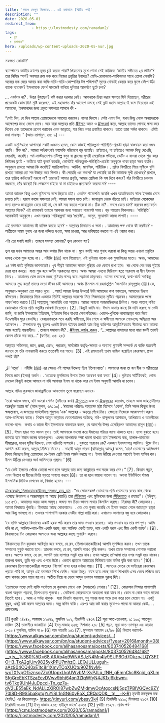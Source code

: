 ```yaml
---
title: 'বদলে ফেলুন নিজেকে... এই রমাদানে (দ্বিতীয় পর্ব)'
description: ""
date: 2020-05-01
redirect_from: 
            - https://lostmodesty.com/ramadan2/
tags: 
  - ব্লগ
  - রমাদান"
hero: /uploads/wp-content-uploads-2020-05-nur.jpg
---
```

সফলতা কোনটা?

ক্যাম্পাসের জাতীয় ক্রাশের হৃদয় চুরি করতে পারা? প্রিয়তমার মুখে শোনা সেই কাঙ্ক্ষিত ‘জাতীয় সঙ্গীতের ২য় লাইন’? তার নিষিদ্ধ স্পর্শ? অবসরে রুম লক করে নিজের প্রবৃত্তির ইবাদত? মেসি-রোনালদো-সাকিবদের সাথে তোলা সেলফি? অন্যের হক মেরে আদায় করা জমি-বাড়ি-গাড়ি-কোম্পানির টপ পজিশন? সুদের থোড়াই কেয়ার করে ফুলে ফেঁপে উঠা ব্যাংক ব্যালেন্স? ইসলামকে ফোর্থ সাবজেক্ট বানিয়ে দুনিয়ার আকর্ষণে ছুটে চলা?

… একটাও না? . উত্তর খুঁজছেন? কষ্ট করার দরকার নেই। আপনাকে চিন্তা করার ক্ষমতা যিনি দিয়েছেন, শরীরের প্রত্যেকটা কোষ যিনি সৃষ্টি করেছেন, এই মহাজগত যাঁর আদেশে চলছে সেই স্রষ্টা মহান আল্লাহ-ই বলে দিয়েছেন এই আমাদের, ইনসানদের জন্য প্রকৃত সফলতা আসলে কী -

“সেই দিন, যে দিন আল্লাহ তোমাদেরকে সমবেত করবেন। হাশর দিবসে। সেটা এমন দিন, যখন কিছু লোক অন্যদেরকে আক্ষেপের মধ্যে ফেলে দেবে। আর যারা আল্লাহর প্রতি [#ঈমান](https://www.facebook.com/hashtag/ঈমান?source=feed_text&epa=HASHTAG&__xts__%5B0%5D=68.ARAb4q9WNASJzN4Mn4Iy9SUP6Od7OkzpJLQY3FTOH3_TxA2glUrv9825ykPPU7mhzC_LEQJULLuguh-aAz904CQ40xE1tc8r1XmyTCgXUOtu90ZfNyM-wxTXfypO15znsg7Zc0UppxLkqUWvbMrXyPJLq_fNH_gEmnCkc8Kqid_gXLm5fgGrcEbKTSzaEcvDVwv9bht64on3ZIqWfyN4JK1xj6kbwm-tv6Tkg9Uhl4JuDpccl-Tn_gz7a-dV2LE55aEk_NdALLzXiROI87wbZwZMldmwOcAtgccsNj5qzTPBIVGQVc9ZY70I8D-B9S5ba8ptgYuYiSL1nGN60yEoX_CRQcQD&__tn__=%2ANK-R) আনে ও [#সৎকর্ম](https://www.facebook.com/hashtag/সৎকর্ম?source=feed_text&epa=HASHTAG&__xts__%5B0%5D=68.ARAb4q9WNASJzN4Mn4Iy9SUP6Od7OkzpJLQY3FTOH3_TxA2glUrv9825ykPPU7mhzC_LEQJULLuguh-aAz904CQ40xE1tc8r1XmyTCgXUOtu90ZfNyM-wxTXfypO15znsg7Zc0UppxLkqUWvbMrXyPJLq_fNH_gEmnCkc8Kqid_gXLm5fgGrcEbKTSzaEcvDVwv9bht64on3ZIqWfyN4JK1xj6kbwm-tv6Tkg9Uhl4JuDpccl-Tn_gz7a-dV2LE55aEk_NdALLzXiROI87wbZwZMldmwOcAtgccsNj5qzTPBIVGQVc9ZY70I8D-B9S5ba8ptgYuYiSL1nGN60yEoX_CRQcQD&__tn__=%2ANK-R) করে, আল্লাহ তাদের গোনাহ ক্ষমা করে দিবেন এবং তাদেরকে প্রবেশ করাবেন এমন জান্নাতে, যার নিচে নহর প্রবাহিত থাকবে। তাতে তারা সর্বদা থাকবে। এটাই মহা সাফল্য।” (আত-তাগাবুন, ৬৪: ৯) ---

একটা অনুসিদ্ধান্তে আপানারা সবাই একমত হবেন, কোন কাজই পরিকল্পনা-পরিস্থিতি-প্রচেষ্টা ছাড়া বাস্তবায়ন করা সম্ভব হয়নি। ঠিক না? . আমরা অধিকাংশই ফাসেকি পরিবেশে বড় হয়েছি। চাইতেও, না চাইতেও অনেক কিছু দেখেছি, জেনেছি, করেছি। পর্ন-মাস্টারবেশন-চটিগল্প বলুন বা ক্লাসের সুন্দরী মেয়েটাকে পটানো, ডেটিং এ যাওয়া থেকে শুরু করে লিটনের ফ্ল্যাট - অতীতে যাই কুকর্ম করেছি, কোনটাই পরিকল্পনা-পরিস্থিতি-প্রচেষ্টা অনুকূলে থাকা ছাড়া সম্ভব হয়নি। অনুকূলে রাখতে আমরা কি করেছি? স্যাক্রিফাইস। আর্থিক, মানসিক, শারীরিক। . স্রষ্টার বিপরীতে গিয়ে সৃষ্টিকে খুশি রাখতে আমরা তো সব উজাড় করে দিলাম। কী পেয়েছি এর বদলে? যা পেয়েছি তা কি আমাকে সুখী রেখেছে? রাখলে, তার স্থায়িত্ব কদিনের? মরবো না? তারপর? আমার প্রবৃত্তি, আমার প্রেমিকা কি সঙ্গ দিবে কবরে? যাঁর বিপরীতে চললাম দম্ভভরে, তাঁর কাছেই কি শেষমেশ চাইতে বা না চাইতেও প্রত্যাবর্তন করবো না? ----

আমরা জাহেল কিন্তু এখন মুমিনদের দলে ভিড়তে চাই। এতদিন গাফেলতি করেছি এখন আন্তরিকতার সাথে ইসলাম মেনে চলতে চাই। হারাম কাজে সফলতা নেই, আমরা সফল হতে চাই। জাহান্নাম থেকে বাঁচতে চাই। মাইক্রো সেকেন্ডের জন্য হলেও জাহান্নামে যেতে চাই না, সে কষ্ট সহ্য করতে পারবো না। ঠিক না? . বদলে যেতে চান? করবেন প্রত্যাবর্তন আল্লাহর দিকে? এই রমাদানই তাহলে আপনার জন্য সবচেয়ে পারফেক্ট সময়। বড় শয়তান শিকলবদ্ধ। ‘পরিস্থিতি’ অনেকটাই অনুকূলে। এখন দরকার ‘পরিকল্পনা’ আর ‘প্রচেষ্টা’... আসুন, সুযোগটা কাজে লাগাই। ----

এই রমাদানে আমাদের কী হাসিল করতে হবে? - আল্লাহর হিদায়াত ও ক্ষমা। . আমাদের পক্ষ থেকে কী করনীয়? - অতীতের সমস্ত গুনাহ এর জন্য লজ্জিত হওয়া, ক্ষমা চাওয়া, আর ভবিষ্যতে করবো না এই ওয়াদা করা।

এটা তো সবাই জানি। তাহলে সমস্যা কোথায়? ভুল কোথায় হয়?

ভুল হয় যখন আমাদের অন্তর আর কথায় মিল থাকে না। মুখে বলছি আর গুনাহ করবো না কিন্তু অন্তর এখনো প্রবৃত্তির দাসত্ব থেকে মুক্ত হচ্ছে না। . নবীজি (ﷺ) বলে গিয়েছেন, এই দুনিয়ায় থাকো এক মুসাফিরের মতো। অথচ, আমাদের ২৪ ঘন্টা কাটে দুনিয়ার ভাবনাতেই। খুব শীঘ্রই আমাদের সামান গুছিয়ে এক কোনে রাখা হবে। ঘর থেকে বের করে শুইয়ে দেয়া হবে কবরে। যাত্রা শুরু হবে অসীম পরকালের পথে। অথচ আমরা এখনো সিরিয়াস হতে পারলাম না দ্বীন ইসলাম নিয়ে। . আমাদের রোল মডেল হচ্ছে দুনিয়ার দাসত্ব করে বেড়ানো মানুষেরা। তাদের চলাফেরা, কথা-বার্তা সবকিছু আমাদের মুগ্ধ করে! তাদের মতো জীবন চাই আমাদের। অথচ চিনলাম না রহমাতুল্লিল ‘আলামিন রাসূলুল্লাহ (ﷺ) কে, অনুসরন-অনুকরণ তো আরও দূরে। . আহ! আমরা উনার উম্মত! উনি আমাদের কথা ভাবতেন, আমাদের চিন্তায় কাঁদতেন। কিয়ামতের দিনে একমাত্র তিনিই আল্লাহর আরশের নিচে সিজদাহতে লুটিয়ে পড়বেন। আমাদেরকে পক্ষে শাফা’আত করতে ! \[1] সাল্লাল্লাহু ‘আলাইহি ওয়া সাল্লাম। আমরা সাহাবা আজমাঈনদের চিনিনা। অথচ আল্লাহ্ পবিত্র কোরআনে তাঁদের প্রতি সন্তুষ্টির ঘোষণা দিয়েছেন। \[2] . কিছুই জানি না। ঈমান আমার কাছে কি দাবি করছে না সেটা জানি, না জানি ইসলামের ইতিহাস, ইতিহাস লিখে যাওয়া সেনাপতিদের। খেয়াল-খুশিকে লাগামছাড়া করে দিয়ে উদ্দেশ্যহীন ঘুরে বেড়াচ্ছি। বেহায়াপনাকে মনে করছি স্বাধীনতা, দিন শেষে এ স্বাধীনতা আমাকে পোড়াচ্ছে অস্থিরতা আর আক্ষেপে। . ইসলামকে শুধু স্কুলের একটা চিকন বইয়ের মলাটে আর কিছু ব্যক্তিগত আনুষ্ঠানিকতায় সীমাবদ্ধ করে আমরা আজ হয়েছি গন্তব্যহীন। . তাহলে সমাধান কী? . [#ইলম_অর্জন_করুন](https://www.facebook.com/hashtag/ইলম_অর্জন_করুন?source=feed_text&epa=HASHTAG&__xts__%5B0%5D=68.ARAb4q9WNASJzN4Mn4Iy9SUP6Od7OkzpJLQY3FTOH3_TxA2glUrv9825ykPPU7mhzC_LEQJULLuguh-aAz904CQ40xE1tc8r1XmyTCgXUOtu90ZfNyM-wxTXfypO15znsg7Zc0UppxLkqUWvbMrXyPJLq_fNH_gEmnCkc8Kqid_gXLm5fgGrcEbKTSzaEcvDVwv9bht64on3ZIqWfyN4JK1xj6kbwm-tv6Tkg9Uhl4JuDpccl-Tn_gz7a-dV2LE55aEk_NdALLzXiROI87wbZwZMldmwOcAtgccsNj5qzTPBIVGQVc9ZY70I8D-B9S5ba8ptgYuYiSL1nGN60yEoX_CRQcQD&__tn__=%2ANK-R) . “...আল্লাহর বান্দাদের মধ্যে যারা জ্ঞানী তারাই কেবল তাঁকে ভয় করে...” (ফাতির, ৩৫: ২৮)

আল্লাহর শক্তিমত্তা, জ্ঞান, প্রজ্ঞা, ক্ৰোধ, পরাক্রম, সার্বভৌম কর্তৃত্ব-ক্ষমতা ও অন্যান্য গুণাবলী সম্পর্কে যে ব্যক্তি যতবেশী জানবে সে তাঁর নাফরমানী করতে ততবেশী ভয় পাবে। \[3] . এই রমাদানেই প্রথম নাজিল হয়েছিল কোরআন, প্রথম শব্দটি কী?

ٱقۡرَ ‘পড়ো’ । নবীজি (ﷺ) এর ক্ষেত্রে এই শব্দের উদ্দেশ্য ছিল ‘তিলাওয়াত’। আমাদের জন্য তা হল দ্বীন ও শরীয়তের বিষয়ে জ্ঞান (ইলম) অর্জন। . ‘প্রত্যেক মুসলিমের উপরে ইলম অন্বেষণ করা ফরয’ \[4]। দুনিয়ার সার্টিফিকেট, গোল্ড মেডেল কিছুই কাজে আসবে না যদি আপনার ইলম না থাকে আর সে ইলম অনুযায়ী আপনি না চলেন।

আল্লাহ পবিত্র কুরআনে জাহান্নামীদের আফসোস তুলে ধরেছেন এভাবে-

‘তারা আরও বলবে, যদি আমরা সেদিন (নবীদের কথা) [#শুনতাম](https://www.facebook.com/hashtag/শুনতাম?source=feed_text&epa=HASHTAG&__xts__%5B0%5D=68.ARAb4q9WNASJzN4Mn4Iy9SUP6Od7OkzpJLQY3FTOH3_TxA2glUrv9825ykPPU7mhzC_LEQJULLuguh-aAz904CQ40xE1tc8r1XmyTCgXUOtu90ZfNyM-wxTXfypO15znsg7Zc0UppxLkqUWvbMrXyPJLq_fNH_gEmnCkc8Kqid_gXLm5fgGrcEbKTSzaEcvDVwv9bht64on3ZIqWfyN4JK1xj6kbwm-tv6Tkg9Uhl4JuDpccl-Tn_gz7a-dV2LE55aEk_NdALLzXiROI87wbZwZMldmwOcAtgccsNj5qzTPBIVGQVc9ZY70I8D-B9S5ba8ptgYuYiSL1nGN60yEoX_CRQcQD&__tn__=%2ANK-R) এবং তা [#অনুধাবন](https://www.facebook.com/hashtag/অনুধাবন?source=feed_text&epa=HASHTAG&__xts__%5B0%5D=68.ARAb4q9WNASJzN4Mn4Iy9SUP6Od7OkzpJLQY3FTOH3_TxA2glUrv9825ykPPU7mhzC_LEQJULLuguh-aAz904CQ40xE1tc8r1XmyTCgXUOtu90ZfNyM-wxTXfypO15znsg7Zc0UppxLkqUWvbMrXyPJLq_fNH_gEmnCkc8Kqid_gXLm5fgGrcEbKTSzaEcvDVwv9bht64on3ZIqWfyN4JK1xj6kbwm-tv6Tkg9Uhl4JuDpccl-Tn_gz7a-dV2LE55aEk_NdALLzXiROI87wbZwZMldmwOcAtgccsNj5qzTPBIVGQVc9ZY70I8D-B9S5ba8ptgYuYiSL1nGN60yEoX_CRQcQD&__tn__=%2ANK-R) করতাম, তাহলে আজ জাহান্নামীদের অন্তর্ভুক্ত হতাম না’ (আল মুলক, ৬৭: ১০) . ঈমানের পরিচয়ঃ আল্লাহ্কে স্রষ্টা হিসেবে ‘একক’, তিনি সকল কিছুর উপর ক্ষমতাবান, এ জগতের সার্বভৌমত্ব শুধুমাত্র ‘এক’ আল্লাহর - অন্তরে গেঁথে নিন। স্বেচ্ছায় নিজেকে আত্মসমর্পণ করুন আল-মালিকের কাছে। বিশ্বাস আনুন আল্লাহর ফেরেশতাদের অস্তিত্বে, নবি- রাসূলদের আগমনে, আখিরাতে ও তাকদীরের ভালো-মন্দে। কথায় ও কাজে দ্বীন ইসলামকে বাস্তবায়ন করুন, যে আদর্শের উপর এসেছিলেন আমাদের রাসূল (ﷺ)। \[5] . ঈমান ছাড়া শত আমল বৃথা। তাই আপনাকে ভালো করে ঈমানের পরিচয় জানা থাকতে হবে। ব্যাখা বুঝতে হবে। জানতে হবে ঈমান ভঙ্গের কারণগুলো। এরপর আপনাকে স্পষ্ট ধারনা রাখতে হবে ইসলামের স্তম্ভ, হালাল-হারামের সীমারেখা, মানব সৃষ্টির উদ্দেশ্য, শেষ পরিনতি সম্পর্কে। . বুঝাতে পারবেন কে? একজন ইলমসম্পন্ন আলিম। খুঁজে নিন। আপনি চেষ্টা করুন, আল্লাহ্ মিলিয়ে দিবেন। . সাহাবী আবুদ দারদা (রদিয়াল্লাহু আনহু) বলেন, ‘হায়! তোমাদের আলিমগণ বিদায় নিচ্ছেন কিন্তু তোমাদের বে-ইলম শ্রেণি ইলম অর্জন করছে না। ইলম উঠিয়ে নেওয়ার আগেই ইলম হাসিল কর। ইলম উঠিয়ে নেওয়ার অর্থ আলিমদের প্রস্থান।’ \[6]

“যে কেউ ইলমের খোঁজে কোনো পথে চলে আল্লাহ তার জন্য জান্নাতের পথ সহজ করে দেন।” \[7] . কিতাব পড়ুন, এমন কিতাব যা দ্বীনের ভিত্তি গড়তে সাহায্য করবে \[8]। তা না হলে ফায়দা পাবেন না। অযথা ইউটিউবে র্যান্ডম ইসলামিক ভিডিও দেখবেন না, বিভ্রান্ত হবেন। ---

[#কোরআন_তিলাওয়াতকারীদের_দলভুক্ত_হয়ে_যান](https://www.facebook.com/hashtag/কোরআন_তিলাওয়াতকারীদের_দলভুক্ত_হয়ে_যান?source=feed_text&epa=HASHTAG&__xts__%5B0%5D=68.ARAb4q9WNASJzN4Mn4Iy9SUP6Od7OkzpJLQY3FTOH3_TxA2glUrv9825ykPPU7mhzC_LEQJULLuguh-aAz904CQ40xE1tc8r1XmyTCgXUOtu90ZfNyM-wxTXfypO15znsg7Zc0UppxLkqUWvbMrXyPJLq_fNH_gEmnCkc8Kqid_gXLm5fgGrcEbKTSzaEcvDVwv9bht64on3ZIqWfyN4JK1xj6kbwm-tv6Tkg9Uhl4JuDpccl-Tn_gz7a-dV2LE55aEk_NdALLzXiROI87wbZwZMldmwOcAtgccsNj5qzTPBIVGQVc9ZY70I8D-B9S5ba8ptgYuYiSL1nGN60yEoX_CRQcQD&__tn__=%2ANK-R) . “হে লোকসকল! তোমাদের প্রতি তোমাদের রবের কাছ থেকে এসেছে উপদেশ ও অন্তরসমূহে যা আছে (ব্যাধি) তার [#নিরাময়](https://www.facebook.com/hashtag/নিরাময়?source=feed_text&epa=HASHTAG&__xts__%5B0%5D=68.ARAb4q9WNASJzN4Mn4Iy9SUP6Od7OkzpJLQY3FTOH3_TxA2glUrv9825ykPPU7mhzC_LEQJULLuguh-aAz904CQ40xE1tc8r1XmyTCgXUOtu90ZfNyM-wxTXfypO15znsg7Zc0UppxLkqUWvbMrXyPJLq_fNH_gEmnCkc8Kqid_gXLm5fgGrcEbKTSzaEcvDVwv9bht64on3ZIqWfyN4JK1xj6kbwm-tv6Tkg9Uhl4JuDpccl-Tn_gz7a-dV2LE55aEk_NdALLzXiROI87wbZwZMldmwOcAtgccsNj5qzTPBIVGQVc9ZY70I8D-B9S5ba8ptgYuYiSL1nGN60yEoX_CRQcQD&__tn__=%2ANK-R) এবং মুমিনদের জন্য [#হিদায়াত](https://www.facebook.com/hashtag/হিদায়াত?source=feed_text&epa=HASHTAG&__xts__%5B0%5D=68.ARAb4q9WNASJzN4Mn4Iy9SUP6Od7OkzpJLQY3FTOH3_TxA2glUrv9825ykPPU7mhzC_LEQJULLuguh-aAz904CQ40xE1tc8r1XmyTCgXUOtu90ZfNyM-wxTXfypO15znsg7Zc0UppxLkqUWvbMrXyPJLq_fNH_gEmnCkc8Kqid_gXLm5fgGrcEbKTSzaEcvDVwv9bht64on3ZIqWfyN4JK1xj6kbwm-tv6Tkg9Uhl4JuDpccl-Tn_gz7a-dV2LE55aEk_NdALLzXiROI87wbZwZMldmwOcAtgccsNj5qzTPBIVGQVc9ZY70I8D-B9S5ba8ptgYuYiSL1nGN60yEoX_CRQcQD&__tn__=%2ANK-R) ও রহমত”। (ইউনুস, ১০: ৫৭) . আমাদের অন্তর আজ অসুস্থ। জঘন্য সব চিন্তা-ভাবনা মাথায় কিলবিল করছে। নিরাময় কী? কোরআন। . আমরা হিদায়াত খুঁজছি। হিদায়াত আছে কোরআনে। . এত এত গুনাহ করেছি যে হিসাব করতে গেলে জাহান্নাম ছাড়া আর কিছু ভাসছে না। তওবার পাশাপাশি দরকার নেকীর পাল্লা ভারি করা। এখানেও আমাদের বন্ধু হবে কোরআন।

‘যে ব্যক্তি আল্লাহর কিতাবের একটি হরফ পাঠ করবে তার জন্য সওয়াব রয়েছে। আর সওয়াব হয় তার দশ গুণ। আমি বলি না যে, আলিফ-লাম-মীম একটি হরফ, বরং আলিফ একটি হরফ, লাম একটি হরফ এবং মীম একটি হরফ’। \[9] . কিয়ামতের দিন কোরআন আমাদের জন্য আল্লাহর কাছে সুপারিশ করবে।

‘কিয়ামতের দিন কুরআন আবির্ভূত হয়ে বলবে, হে রব, (তিলাওয়াতকারীকে) আপনি সুসজ্জিত করুন। তখন তাকে সম্মানের মুকুট পরানো হবে। তারপর বলবে, হে রব, আপনি আরও বৃদ্ধি করুন। তখন তাকে সম্মানের পোশাক পরানো হবে। অতপর বলবে, হে রব, আপনি তার ব্যাপারে সন্তুষ্ট হয়ে যান। তখন আল্লাহ তা‘আলা তার ওপর সন্তুষ্ট হয়ে যাবেন। তারপর বলবে, তুমি পড় এবং ওপরে উঠো। এভাবে প্রত্যেক আয়াতের বিনিময়ে তার মর্যাদা বৃদ্ধি করা হবে।’ \[10] . কোরআন তিলাওয়াতকারীরা আল্লাহর ‘বিশেষ’ বান্দা হবার মর্যাদা পায়। \[11] . আমদের ভেতর যে ভাইয়েরা কোরআন পড়তে পারি না, আসুন এই রমাদানে শিখে ফেলি। সহজ কিন্তু। বয়স হয়ে গেছে আগে শিখেননি এসব ভেবে লজ্জিত হয়ে বসে থাকার কোন মানে হয় না। অতীত নিয়ে না ভেবে আসুন চলমান সময়কে গুরুত্ব দিই।

‘তোমাদের মধ্যে সেই ব্যক্তি সর্বোত্তম যে কুরআন শেখে এবং (অপরকে) শেখায়।’ \[12] . কোরআন শিক্ষার পাশাপাশি বাংলা অনুবাদ পড়বো, তিলাওয়াত শুনবো। . মোটকথা কোরআনকে অবহেলা করা যাবে না। কোন না কোন ভাবে ফায়দা নিতেই হবে। . আজ এ পর্যন্ত থাকুক। যারা লিখাটা পড়লেন, শুধু পড়ার জন্য পড়ে স্ক্রল করে চলে যেয়েন না। একটু বুঝুন, একটু কষ্ট করুন আল্লাহর জন্য। অল্প কদিন বাকি। এরপর আর কষ্ট করার সুযোগও পাবো না আমরা কেউ... . রেফারেন্সঃ

\[1] বুখারী ২/৯৪৯, আহমাদ ১২৫৭৯, মুসলিম ২০২, তিরমিযী ২৪৩৭ \[2] সূরা আত-তাওবাহ, ৯: ১০০; ফাতহুল মাজিদ \[3] তাফসীরে জাকারিয়া \[4] ইবনু মাজাহ ২২৪; মিশকাত ২১৮ \[5] পড়ুন, সূরা আত-তাগাবুন এর আয়াত ১-১০ / মুসলিম, হাদিস নং ৮ \[6] আদ দারেমী ২৫১ \[7]. মুসনাদে আহমদ ১৪/৬৬ \[8] কিতাব পরামর্শ- [https://www.alkawsar.com/bn/qa/student-advices/…](https://www.alkawsar.com/bn/qa/student-advices/?year=2016&month=08) [https://www.facebook.com/alihasanosama/posts/803740526484168](https://www.facebook.com/alihasanosama/posts/803740526484168?__xts__%5B0%5D=68.ARAb4q9WNASJzN4Mn4Iy9SUP6Od7OkzpJLQY3FTOH3_TxA2glUrv9825ykPPU7mhzC_LEQJULLuguh-aAz904CQ40xE1tc8r1XmyTCgXUOtu90ZfNyM-wxTXfypO15znsg7Zc0UppxLkqUWvbMrXyPJLq_fNH_gEmnCkc8Kqid_gXLm5fgGrcEbKTSzaEcvDVwv9bht64on3ZIqWfyN4JK1xj6kbwm-tv6Tkg9Uhl4JuDpccl-Tn_gz7a-dV2LE55aEk_NdALLzXiROI87wbZwZMldmwOcAtgccsNj5qzTPBIVGQVc9ZY70I8D-B9S5ba8ptgYuYiSL1nGN60yEoX_CRQcQD&__tn__=K-R) মুফতী মনসূরুল হক (হাফি.) এর কিতাবসমূহ- <https://tinyurl.com/ybssv3k4> \[9] তিরমিযী ২৯১০; মিশকাত ২১৩৭ \[10] তিরমিযী ৩১৬৪ \[11] ইবনু মাজাহ ২১৫; ছহীহুল জামে‘ ২১৬৫ \[12] বুখারী: ৫০২৭ . প্রথম পর্ব- [https://cms.lostmodesty.com/2020/05/ramadan1/](https://lostmodesty.com/2020/05/ramadan1/)
